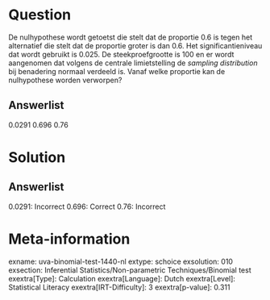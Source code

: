 Question
========

De nulhypothese wordt getoetst die stelt dat de proportie 0.6 is tegen
het alternatief die stelt dat de proportie groter is dan 0.6. Het
significantieniveau dat wordt gebruikt is 0.025. De steekproefgrootte is
100 en er wordt aangenomen dat volgens de centrale limietstelling de *sampling distribution* bij benadering normaal verdeeld is. Vanaf welke
proportie kan de nulhypothese worden verworpen?

Answerlist
----------

0.0291
0.696
0.76

Solution
========

Answerlist
----------

0.0291: Incorrect
0.696: Correct
0.76: Incorrect

Meta-information
================
exname: uva-binomial-test-1440-nl
extype: schoice
exsolution: 010
exsection: Inferential Statistics/Non-parametric Techniques/Binomial test
exextra[Type]: Calculation
exextra[Language]: Dutch
exextra[Level]: Statistical Literacy
exextra[IRT-Difficulty]: 3
exextra[p-value]: 0.311
